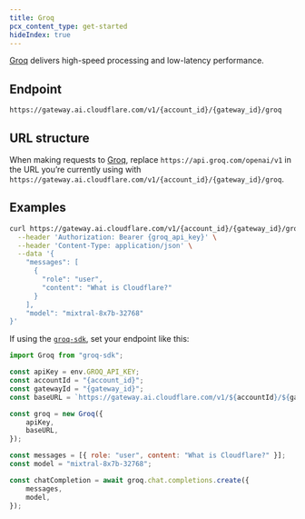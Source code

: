 ```yaml
---
title: Groq
pcx_content_type: get-started
hideIndex: true
---
```


[Groq](https://groq.com/) delivers high-speed processing and low-latency performance.

## Endpoint

`https://gateway.ai.cloudflare.com/v1/{account_id}/{gateway_id}/groq`

## URL structure

When making requests to [Groq](https://groq.com/), replace `https://api.groq.com/openai/v1` in the URL you’re currently using with `https://gateway.ai.cloudflare.com/v1/{account_id}/{gateway_id}/groq`.

## Examples

```bash title="Example fetch request"
curl https://gateway.ai.cloudflare.com/v1/{account_id}/{gateway_id}/groq/chat/completions \
  --header 'Authorization: Bearer {groq_api_key}' \
  --header 'Content-Type: application/json' \
  --data '{
    "messages": [
      {
        "role": "user",
        "content": "What is Cloudflare?"
      }
    ],
    "model": "mixtral-8x7b-32768"
}'
```

If using the [`groq-sdk`](https://www.npmjs.com/package/groq-sdk), set your endpoint like this:

```js title="JavaScript"
import Groq from "groq-sdk";

const apiKey = env.GROQ_API_KEY;
const accountId = "{account_id}";
const gatewayId = "{gateway_id}";
const baseURL = `https://gateway.ai.cloudflare.com/v1/${accountId}/${gatewayId}/groq`;

const groq = new Groq({
	apiKey,
	baseURL,
});

const messages = [{ role: "user", content: "What is Cloudflare?" }];
const model = "mixtral-8x7b-32768";

const chatCompletion = await groq.chat.completions.create({
	messages,
	model,
});
```
